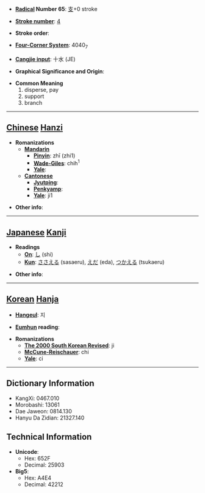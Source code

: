 * '''[[Wiktionary:Chinese radical index| Radical]] Number 65''': [[Wiktionary:Chinese radical index 支|支]]+0 stroke

* '''[[Wiktionary:Chinese total strokes index|Stroke number]]''': [[Wiktionary:Chinese total strokes index 4|4]]

* '''Stroke order''': 

* '''[[Wiktionary:Chinese four corner index|Four-Corner System]]''': 4040<sub>7</sub>

* '''[[Wiktionary:Chinese Cangjie index|Cangjie input]]''': 十水 (JE)

* '''Graphical Significance and Origin''': 

* '''Common Meaning'''
*#disperse, pay
*# support
*# branch


----

== [[Chinese]] [[Hanzi]] ==

* '''Romanizations'''
** '''[[Mandarin]]'''
*** '''[[Pinyin]]''': zhī (zhi1)
*** '''[[Wade-Giles]]''': chih<sup>1</sup>
*** '''[[Yale]]''': 
** '''[[Cantonese]]'''
*** '''[[Jyutping]]''':
*** '''[[Penkyamp]]''': 
*** '''[[Yale]]''': ji1

* '''Other info''': 

----

== [[Japanese]] [[Kanji]] ==

* '''Readings'''
** '''[[On]]''': [[し]] (shi)
** '''[[Kun]]''': [[ささえる]] (sasaeru), [[えだ]] (eda), [[つかえる]] (tsukaeru)

* '''Other info''':  

----

== [[Korean]] [[Hanja]] ==

* '''[[Hangeul]]''': 지

* '''[[Eumhun]] reading''': 

* '''Romanizations'''
** '''[[The 2000 South Korean Revised Romanization|The 2000 South Korean Revised]]''': ji
** '''[[McCune-Reischauer]]''': chi
** '''[[Yale]]''': ci

----

== Dictionary Information ==

* KangXi: 0467.010
* Morobashi: 13061
* Dae Jaweon: 0814.130
* Hanyu Da Zidian: 21327.140

== Technical Information ==

* '''Unicode''':
** Hex: 652F
** Decimal: 25903
* '''Big5''':
** Hex: A4E4
** Decimal: 42212